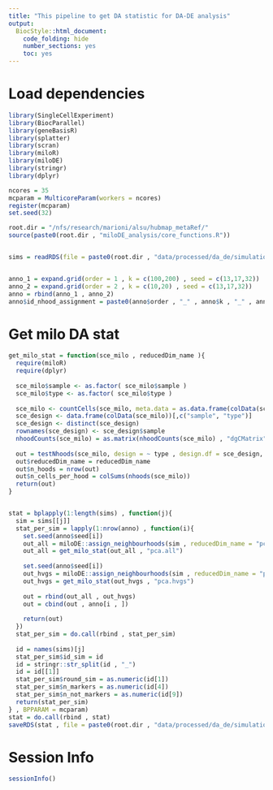 ```yaml
---
title: "This pipeline to get DA statistic for DA-DE analysis"
output:
  BiocStyle::html_document:
    code_folding: hide
    number_sections: yes
    toc: yes  
---
```

# Load dependencies

```r


library(SingleCellExperiment)
library(BiocParallel)
library(geneBasisR)
library(splatter)
library(scran)
library(miloR)
library(miloDE)
library(stringr)
library(dplyr)

ncores = 35
mcparam = MulticoreParam(workers = ncores)
register(mcparam)
set.seed(32)

root.dir = "/nfs/research/marioni/alsu/hubmap_metaRef/"
source(paste0(root.dir , "miloDE_analysis/core_functions.R"))


sims = readRDS(file = paste0(root.dir , "data/processed/da_de/simulations_random/sims.Rds"))


anno_1 = expand.grid(order = 1 , k = c(100,200) , seed = c(13,17,32))
anno_2 = expand.grid(order = 2 , k = c(10,20) , seed = c(13,17,32))
anno = rbind(anno_1 , anno_2)
anno$id_nhood_assignment = paste0(anno$order , "_" , anno$k , "_" , anno$seed)


```

# Get milo DA stat

```r


get_milo_stat = function(sce_milo , reducedDim_name ){
  require(miloR)
  require(dplyr)
  
  sce_milo$sample <- as.factor( sce_milo$sample )
  sce_milo$type <- as.factor( sce_milo$type )
  
  sce_milo <- countCells(sce_milo, meta.data = as.data.frame(colData(sce_milo)), samples="sample")
  sce_design <- data.frame(colData(sce_milo))[,c("sample", "type")]
  sce_design <- distinct(sce_design)
  rownames(sce_design) <- sce_design$sample
  nhoodCounts(sce_milo) = as.matrix(nhoodCounts(sce_milo) , "dgCMatrix")
  
  out = testNhoods(sce_milo, design = ~ type , design.df = sce_design, fdr.weighting = "graph-overlap", reduced.dim = reducedDim_name)
  out$reducedDim_name = reducedDim_name
  out$n_hoods = nrow(out)
  out$n_cells_per_hood = colSums(nhoods(sce_milo))
  return(out)
}


stat = bplapply(1:length(sims) , function(j){
  sim = sims[[j]]
  stat_per_sim = lapply(1:nrow(anno) , function(i){
    set.seed(anno$seed[i])
    out_all = miloDE::assign_neighbourhoods(sim , reducedDim_name = "pca.all" , order = anno$order[i] , k = anno$k[i] , d = 5 , verbose = F , filtering = T)
    out_all = get_milo_stat(out_all , "pca.all")
    
    set.seed(anno$seed[i])
    out_hvgs = miloDE::assign_neighbourhoods(sim , reducedDim_name = "pca.hvgs" , order = anno$order[i] , k = anno$k[i] , d = 5 , verbose = F , filtering = T)
    out_hvgs = get_milo_stat(out_hvgs , "pca.hvgs")
    
    out = rbind(out_all , out_hvgs)
    out = cbind(out , anno[i , ])
    
    return(out)
  })
  stat_per_sim = do.call(rbind , stat_per_sim)
  
  id = names(sims)[j]
  stat_per_sim$id_sim = id
  id = stringr::str_split(id , "_")
  id = id[[1]]
  stat_per_sim$round_sim = as.numeric(id[1])
  stat_per_sim$n_markers = as.numeric(id[4])
  stat_per_sim$n_not_markers = as.numeric(id[9])
  return(stat_per_sim)
} , BPPARAM = mcparam)
stat = do.call(rbind , stat)
saveRDS(stat , file = paste0(root.dir , "data/processed/da_de/simulations_random/stat_da.Rds"))


```



# Session Info

```r
sessionInfo()
```
